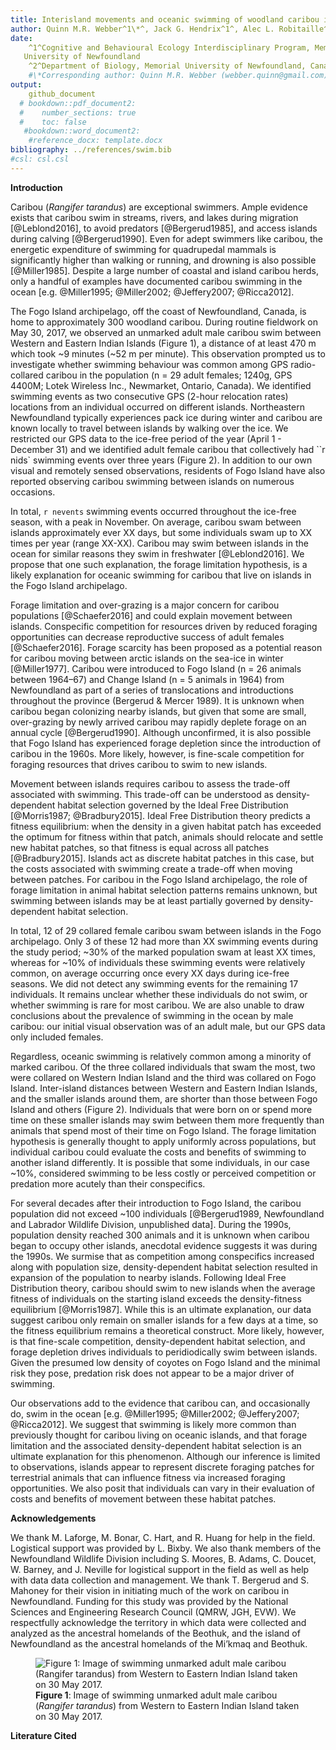 ```yaml
---
title: Interisland movements and oceanic swimming of woodland caribou in Newfoundland
author: Quinn M.R. Webber^1\*^, Jack G. Hendrix^1^, Alec L. Robitaille^2^,  Eric Vander Wal^1,2^
date: 
    ^1^Cognitive and Behavioural Ecology Interdisciplinary Program, Memorial
   University of Newfoundland
    ^2^Department of Biology, Memorial University of Newfoundland, Canada
    #\*Corresponding author: Quinn M.R. Webber (webber.quinn@gmail.com)
output: 
    github_document
  # bookdown::pdf_document2:
  #    number_sections: true
  #    toc: false
   #bookdown::word_document2:
    #reference_docx: template.docx
bibliography: ../references/swim.bib
#csl: csl.csl
---
```


\newpage

**Introduction**

Caribou (*Rangifer tarandus*) are exceptional swimmers. Ample evidence exists
that caribou swim in streams, rivers, and lakes during migration [@Leblond2016],
to avoid predators [@Bergerud1985], and access islands during calving
[@Bergerud1990]. Even for adept swimmers like caribou, the energetic expenditure
of swimming for quadrupedal mammals is significantly higher than walking or
running, <!--[@Fish1993]--> and drowning is also possible [@Miller1985]. Despite
a large number of coastal and island caribou herds, only a handful of examples
have documented caribou swimming in the ocean [e.g. @Miller1995; @Miller2002;
@Jeffery2007; @Ricca2012].

The Fogo Island archipelago, off the coast of Newfoundland, Canada, is home to
approximately 300 woodland caribou. During routine fieldwork on May 30, 2017, we
observed an unmarked adult male caribou swim between Western and Eastern Indian
Islands (Figure 1), a distance of at least 470 m which took ~9 minutes (~52 m
per minute). This observation prompted us to investigate whether swimming
behaviour was common among GPS radio-collared caribou in the population (n = 29
adult females; 1240g, GPS 4400M; Lotek Wireless Inc., Newmarket, Ontario,
Canada). We identified swimming events as two consecutive GPS (2-hour relocation
rates) locations from an individual occurred on different islands. Northeastern
Newfoundland typically experiences pack ice during winter and caribou are known
locally to travel between islands by walking over the ice. We restricted our GPS
data to the ice-free period of the year (April 1 - December 31) and we
identified  adult female caribou that collectively had ``` `r nids` swimming events
over three years (Figure 2). In addition to our own visual and remotely sensed
observations, residents of Fogo Island have also reported observing caribou
swimming between islands on numerous occasions.

<!-- add numbers in here -->
In total, `r nevents` swimming events occurred throughout the ice-free season, with
a peak in November. On average, caribou swam between islands approximately ever
XX days, but some individuals swam up to XX times per year (range XX-XX).
Caribou may swim between islands in the ocean for similar reasons they swim in
freshwater [@Leblond2016]. We propose that one such explanation, the forage
limitation hypothesis, is a likely explanation for oceanic swimming for caribou
that live on islands in the Fogo Island archipelago.
<!--Is it better
to just state our results here, or give this sort of teaser? Initially I had "86
events by 3 individuals" here, but then we ignore that for a couple paragraphs
of context before getting back into it... which seemed weird
QW: I agree. I've added some Fogo context-->

Forage limitation and over-grazing is a major concern for caribou populations
[@Schaefer2016] and could explain movement between islands. Conspecific
competition for resources driven by reduced foraging opportunities can decrease
reproductive success of adult females [@Schaefer2016]. Forage scarcity has been
proposed as a potential reason for caribou moving between arctic islands on the
sea-ice in winter [@Miller1977]. Caribou were introduced to Fogo Island (n = 26
animals between 1964–67) and Change Island (n = 5 animals in 1964) from
Newfoundland as part of a series of translocations and introductions throughout
the province (Bergerud & Mercer 1989). It is unknown when caribou began
colonizing nearby islands, but given that some are small, over-grazing by newly
arrived caribou may rapidly deplete forage on an annual cycle [@Bergerud1990]. Although
unconfirmed, it is also possible that Fogo Island has experienced forage
depletion since the introduction of caribou in the 1960s. More likely, however,
is fine-scale competition for foraging resources that drives caribou to swim to
new islands.

Movement between islands requires caribou to assess the trade-off associated
with swimming. This trade-off can be understood as density-dependent habitat
selection governed by the Ideal Free Distribution [@Morris1987; @Bradbury2015].
Ideal Free Distribution theory predicts a fitness equilibrium: when the density
in a given habitat patch has exceeded the optimum for fitness within that patch,
animals should relocate and settle new habitat patches, so that fitness is equal
across all patches [@Bradbury2015]. Islands act as discrete habitat patches in
this case, but the costs associated with swimming create a trade-off when moving
between patches. For caribou in the Fogo Island archipelago, the role of forage
limitation in animal habitat selection patterns remains unknown, but swimming
between islands may be at least partially governed by density-dependent habitat selection.

In total, 12 of 29 collared female caribou swam between islands in the Fogo
archipelago. Only 3 of these 12 had more than XX swimming events during the
study period; ~30% of the marked population swam at least XX times, whereas for
~10% of individuals these swimming events were relatively common, on average
occurring once every XX  days during ice-free seasons. We did not
detect any swimming events for the remaining 17 individuals. It remains unclear
whether these individuals do not swim, or whether swimming is rare for most caribou. 
We are also unable to draw conclusions about the prevalence of
swimming in the ocean by male caribou: our initial visual observation was of an
adult male, but our GPS data only included females.

<!-- "During the winter, when individuals could theoretically move between islands more easily by walking across ice, XX individuals were observed moving between islands. YY [(a) majority, (b) minority] of these were not detected swimming during the ice-free season and only moved between islands overwinter. This suggests that [(a) moving between islands is a relatively consistent behaviour within individuals, where some caribou refrain from both swimming and walking over ice] / [(b) caribou who avoided swimming between islands would still take advantage of the benefits provided by these patches, but only when travelling to them was less risky and costly] -->

<!-- QW: I'm not sure we need to say the below.. 
JGH - yeah, it's pretty extra I guess. I'm not really a fan of the above para either, it's not very convincing and doesn't add much
It is theoretically possible that these other
females moved rapidly back and forth between islands within the 2 hour fix rate
of our GPS collars, which we would be unable to detect. We consider this highly
unlikely given the range of residency times for caribou on any given island (min
- max: XX - XX). <!--double check-->
<!-- What is the typical residency time? Is this a true statement or am I just making this up? QW: this is something we will look into, I think. -->

Regardless, oceanic swimming is relatively common among a minority of
marked caribou. Of the three collared individuals that swam the most, two were collared on
Western Indian Island and the third was collared on Fogo Island. Inter-island
distances between Western and Eastern Indian Islands, and the smaller islands
around them, are shorter than those between Fogo Island and others (Figure 2).
Individuals that were born on or spend more time on these smaller islands may
swim between them more frequently than animals that spend most of their time on
Fogo Island. The forage limitation hypothesis is generally thought to apply
uniformly across populations, but individual caribou could evaluate the costs
and benefits of swimming to another island differently. It is possible that some
individuals, in our case ~10%, considered swimming to be less costly or
perceived competition or predation more acutely than their conspecifics.

For several decades after their introduction to Fogo Island, the caribou
population did not exceed ~100 individuals [@Bergerud1989, Newfoundland and
Labrador Wildlife Division, unpublished data]. During the 1990s, population
density reached 300 animals and it is unknown when caribou began to occupy other
islands, anecdotal evidence suggests it was during the 1990s. We surmise that as
competition among conspecifics increased along with population size,
density-dependent habitat selection resulted in expansion of the population to
nearby islands. Following Ideal Free Distribution theory, caribou should swim to
new islands when the average fitness of individuals on the starting island
exceeds the density-fitness equilibrium [@Morris1987]. While this is an ultimate
explanation, our data suggest caribou only remain on smaller islands for a few
days at a time, so the fitness equilibrium remains a theoretical construct. More
likely, however, is that fine-scale competition, density-dependent habitat
selection, and forage depletion drives individuals to peridiodically swim
between islands. Given the presumed low density of coyotes on Fogo Island and
the minimal risk they pose, predation risk does not appear to be a major driver
of swimming.

<!-- QW: changed it a bit - how is this? 
JGH: simplified these two para's a bit,
took out most of the predator stuff. I'm a bit confused by the sentence above
citing your 2018 paper, I'm not really sure what it's saying & how it relates to
the rest of the section. there were comments to that effect as well, maybe
expand the end a bit to make it clearer how that relates? -->

Our observations add to the evidence that caribou can, and occasionally do, swim
in the ocean [e.g. @Miller1995; @Miller2002; @Jeffery2007; @Ricca2012]. 
We suggest that swimming is likely more common than previously thought
for caribou living on oceanic islands, and that forage limitation and the
associated density-dependent habitat selection is an ultimate explanation for
this phenomenon. Although our inference is limited to observations, islands
appear to represent discrete foraging patches for terrestrial animals that can
influence fitness via increased foraging opportunities. We also posit that
individuals can vary in their evaluation of costs and benefits of movement
between these habitat patches.

**Acknowledgements**

We thank M. Laforge, M. Bonar, C. Hart, and R. Huang for help in the field.
Logistical support was provided by L. Bixby. We also thank members of the
Newfoundland Wildlife Division including S. Moores, B. Adams, C. Doucet, W.
Barney, and J. Neville for logistical support in the field as well as help with
data data collection and management. We thank T. Bergerud and S. Mahoney for
their vision in initiating much of the work on caribou in Newfoundland. Funding
for this study was provided by the National Sciences and Engineering Research
Council (QMRW, JGH, EVW). We respectfully acknowledge the territory in which
data were collected and analyzed as the ancestral homelands of the Beothuk, and
the island of Newfoundland as the ancestral homelands of the Mi’kmaq and
Beothuk.
<!-- Simplified the funding statement, do we need to name the specific
scholarships/grants? Eric opinion??-->

\newpage

\captionsetup[figure]{labelformat=empty}

![**Figure 1**: Image of swimming unmarked adult male caribou (*Rangifer tarandus*) from Western to Eastern Indian Island taken on 30 May 2017.](../graphics/IMG_1562.JPG) 

\newpage

\captionsetup[figure]{labelformat=empty}

<!--![**Figure 2**: Map of the Fogo Island archipelago. Fogo Island is the largest
island in the archipelago (237.71 km^2^), but there are at least three other
large islands: Western Indian (77.6 km^2^), Eastern Indian (38.7 km^2^) and
Change (XX km^2^) Islands, as well as numerous smaller islands, including
Blundon’s (1.18 km^2^), North Long (1.01 km^2^), South Long (0.48 km^2^), Kate’s
(1.64 km^2^), and Brother’s (1.59 km^2^) Islands. Habitats are similar across
the archipelago, consisting largely of coniferous and mixed forests of balsam
fir (*Abies balsamea*), black spruce (*Picea mariana*), and white birch 
(*Betula papyrifera*) as well as bogs, lakes, lichen and rocky
barrens.]()<!--(../graphics/IMG_1562.JPG)-->

\newpage

**Literature Cited**
